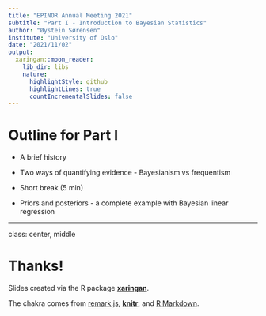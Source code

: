```yaml
---
title: "EPINOR Annual Meeting 2021"
subtitle: "Part I - Introduction to Bayesian Statistics"
author: "Øystein Sørensen"
institute: "University of Oslo"
date: "2021/11/02"
output:
  xaringan::moon_reader:
    lib_dir: libs
    nature:
      highlightStyle: github
      highlightLines: true
      countIncrementalSlides: false
---
```



# Outline for Part I

- A brief history

- Two ways of quantifying evidence - Bayesianism vs frequentism

- Short break (5 min)

- Priors and posteriors - a complete example with Bayesian linear regression

---

class: center, middle

# Thanks!

Slides created via the R package [**xaringan**](https://github.com/yihui/xaringan).

The chakra comes from [remark.js](https://remarkjs.com), [**knitr**](https://yihui.org/knitr/), and [R Markdown](https://rmarkdown.rstudio.com).
